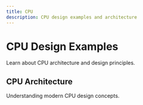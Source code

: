 ```yaml
---
title: CPU
description: CPU design examples and architecture
---
```


# CPU Design Examples

Learn about CPU architecture and design principles.

## CPU Architecture

Understanding modern CPU design concepts.
